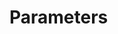 # Parameters


<ul className="grid grid-cols-1 md:grid-cols-2 lg:grid-cols-3 xl:grid-cols-4 gap-4 -ml-6">
<ReferenceCard
    title="Arg"
    description="Set a different value for one of the available arguments."
    url="/terminal/reference/portfolio/po/parameters/arg"
    command="true"
/>
<ReferenceCard
    title="Load"
    description="Select parameter file to use (ini or xlsx). The OpenBB Parameters Template can be found inside the Portfolio..."
    url="/terminal/reference/portfolio/po/parameters/load"
    command="true"
/>
<ReferenceCard
    title="Save"
    description="Save portfolio risk parameters (ini or xlsx)"
    url="/terminal/reference/portfolio/po/parameters/save"
    command="true"
/>
<ReferenceCard
    title="Set"
    description="Select one of the portfolio optimization models"
    url="/terminal/reference/portfolio/po/parameters/set"
    command="true"
/>
</ul>
